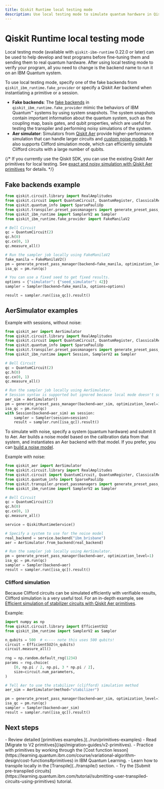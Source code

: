 ```yaml
---
title: Qiskit Runtime local testing mode
description: Use local testing mode to simulate quantum hardware in Qiskit Runtime
---
```


<span id="test-locally"></span>
# Qiskit Runtime local testing mode

Local testing mode (available with `qiskit-ibm-runtime` 0.22.0 or later) can be used to help develop and test programs before fine-tuning them and sending them to real quantum hardware.  After using local testing mode to verify your program, all you need to change is the backend name to run it on an IBM Quantum system. 

To use local testing mode, specify one of the fake backends from ``qiskit_ibm_runtime.fake_provider`` or specify a Qiskit Aer backend when instantiating a primitive or a session. 

- **Fake backends**: The [fake backends](/api/qiskit-ibm-runtime/fake_provider)  in ``qiskit_ibm_runtime.fake_provider`` mimic the behaviors of IBM Quantum&trade; systems by using system snapshots. The system snapshots contain important information about the quantum system, such as the coupling map, basis gates, and qubit properties, which are useful for testing the transpiler and performing noisy simulations of the system.
- **Aer simulator**: Simulators from [Qiskit Aer](simulate-with-qiskit-aer) provide higher-performance simulation that can handle larger circuits and [custom noise models](building_noise_models). It also supports Clifford simulation mode, which can efficiently simulate Clifford circuits with a large number of qubits.



{/* If you currently use the Qiskit SDK, you can use the existing Qiskit Aer primitives for local testing.  See [exact and noisy simulation with Qiskit Aer primitives](../verify/simulate-with-qiskit-aer) for details. */}

## Fake backends example
 
```python
from qiskit.circuit.library import RealAmplitudes
from qiskit.circuit import QuantumCircuit, QuantumRegister, ClassicalRegister
from qiskit.quantum_info import SparsePauliOp
from qiskit.transpiler.preset_passmanagers import generate_preset_pass_manager
from qiskit_ibm_runtime import SamplerV2 as Sampler
from qiskit_ibm_runtime.fake_provider import FakeManilaV2

# Bell Circuit
qc = QuantumCircuit(2)
qc.h(0)
qc.cx(0, 1)
qc.measure_all()

# Run the sampler job locally using FakeManilaV2
fake_manila = FakeManilaV2()
pm = generate_preset_pass_manager(backend=fake_manila, optimization_level=1)
isa_qc = pm.run(qc)

# You can use a fixed seed to get fixed results. 
options = {"simulator": {"seed_simulator": 42}}
sampler = Sampler(backend=fake_manila, options=options)

result = sampler.run([isa_qc]).result()
```        

## AerSimulator examples

Example with sessions, without noise:

```python
from qiskit_aer import AerSimulator
from qiskit.circuit.library import RealAmplitudes
from qiskit.circuit import QuantumCircuit, QuantumRegister, ClassicalRegister
from qiskit.quantum_info import SparsePauliOp
from qiskit.transpiler.preset_passmanagers import generate_preset_pass_manager
from qiskit_ibm_runtime import Session, SamplerV2 as Sampler

# Bell Circuit
qc = QuantumCircuit(2)
qc.h(0)
qc.cx(0, 1)
qc.measure_all()

# Run the sampler job locally using AerSimulator.
# Session syntax is supported but ignored because local mode doesn't support sessions.
aer_sim = AerSimulator()
pm = generate_preset_pass_manager(backend=aer_sim, optimization_level=1)
isa_qc = pm.run(qc)
with Session(backend=aer_sim) as session:
    sampler = Sampler(session=session)
    result = sampler.run([isa_qc]).result()
```

To simulate with noise, specify a system (quantum hardware) and submit it to Aer.  Aer builds a noise model based on the calibration data from that system, and instantiates an Aer backend with that model.  If you prefer, you can [build a noise model](/verify/building_noise_models).

Example with noise: 

```python
from qiskit_aer import AerSimulator
from qiskit.circuit.library import RealAmplitudes
from qiskit.circuit import QuantumCircuit, QuantumRegister, ClassicalRegister
from qiskit.quantum_info import SparsePauliOp
from qiskit.transpiler.preset_passmanagers import generate_preset_pass_manager
from qiskit_ibm_runtime import SamplerV2 as Sampler

# Bell Circuit
qc = QuantumCircuit(2)
qc.h(0)
qc.cx(0, 1)
qc.measure_all()

service = QiskitRuntimeService()

# Specify a system to use for the noise model
real_backend = service.backend("ibm_brisbane")
aer = AerSimulator.from_backend(real_backend)

# Run the sampler job locally using AerSimulator.
pm = generate_preset_pass_manager(backend=aer, optimization_level=1)
isa_qc = pm.run(qc)
sampler = Sampler(backend=aer)
result = sampler.run([isa_qc]).result()
```

<span id="clifford-sim"></span>
### Clifford simulation

Because Clifford circuits can be simulated efficiently with verifiable results, Clifford simulation is a very useful tool. For an in-depth example, see [Efficient simulation of stabilizer circuits with Qiskit Aer primitives](stabilizer-circuit-simulation).

Example:

```python
import numpy as np
from qiskit.circuit.library import EfficientSU2
from qiskit_ibm_runtime import SamplerV2 as Sampler

n_qubits = 500  # <---- note this uses 500 qubits! 
circuit = EfficientSU2(n_qubits)
circuit.measure_all()
 
rng = np.random.default_rng(1234)
params = rng.choice(
    [0, np.pi / 2, np.pi, 3 * np.pi / 2],
    size=circuit.num_parameters,
)

# Tell Aer to use the stabilizer (clifford) simulation method
aer_sim = AerSimulator(method="stabilizer")

pm = generate_preset_pass_manager(backend=aer_sim, optimization_level=1)
isa_qc = pm.run(qc)
sampler = Sampler(backend=aer_sim)
result = sampler.run([isa_qc]).result()
```

## Next steps

<Admonition type="tip" title="Recommendations">
    - Review detailed [primitives examples.](../run/primitives-examples)
    - Read [Migrate to V2 primitives](/api/migration-guides/v2-primitives).
    - Practice with primitives by working through the [Cost function lesson](https://learning.quantum.ibm.com/course/variational-algorithm-design/cost-functions#primitives) in IBM Quantum Learning.
    - Learn how to transpile locally in the [Transpile](../transpile/) section.
    - Try the [Submit pre-transpiled circuits](https://learning.quantum.ibm.com/tutorial/submitting-user-transpiled-circuits-using-primitives) tutorial.
</Admonition>